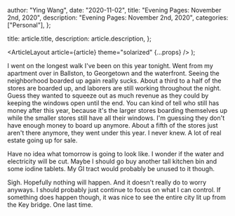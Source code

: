 
  author: "Ying Wang",
  date: "2020-11-02",
  title: "Evening Pages: November 2nd, 2020",
  description: "Evening Pages: November 2nd, 2020",
  categories: ["Personal"],
};

  title: article.title,
  description: article.description,
};

  <ArticleLayout article={article} theme="solarized" {...props} />
);

I went on the longest walk I've been on this year tonight. Went from my
apartment over in Ballston, to Georgetown and the waterfront. Seeing the
neighborhood boarded up again really sucks. About a third to a half of the
stores are boarded up, and laborers are still working throughout the night.
Guess they wanted to squeeze out as much revenue as they could by keeping the
windows open until the end. You can kind of tell who still has money after this
year, because it's the larger stores boarding themselves up while the smaller
stores still have all their windows. I'm guessing they don't have enough money
to board up anymore. About a fifth of the stores just aren't there anymore, they
went under this year. I never knew. A lot of real estate going up for sale.

Have no idea what tomorrow is going to look like. I wonder if the water and
electricity will be cut. Maybe I should go buy another tall kitchen bin and some
iodine tablets. My GI tract would probably be unused to it though.

Sigh. Hopefully nothing will happen. And it doesn't really do to worry anyways.
I should probably just continue to focus on what I can control. If something
does happen though, it was nice to see the entire city lit up from the Key
bridge. One last time.
